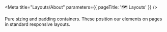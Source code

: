 
<Meta title="Layouts/About" parameters={{ pageTitle: '🗺️ Layouts' }} />

Pure sizing and padding containers.
These position our elements on pages in standard responsive layouts.

<TableOfContents />
